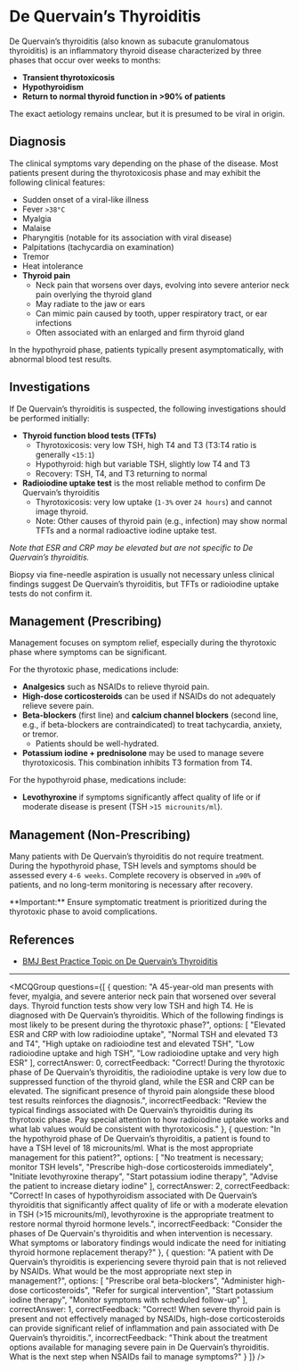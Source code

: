 
# De Quervain’s Thyroiditis

De Quervain’s thyroiditis (also known as subacute granulomatous thyroiditis) is an inflammatory thyroid disease characterized by three phases that occur over weeks to months:

- **Transient thyrotoxicosis**
- **Hypothyroidism**
- **Return to normal thyroid function in >90% of patients**

The exact aetiology remains unclear, but it is presumed to be viral in origin.

## Diagnosis

The clinical symptoms vary depending on the phase of the disease. Most patients present during the thyrotoxicosis phase and may exhibit the following clinical features:

- Sudden onset of a viral-like illness
- Fever `>38°C`
- Myalgia
- Malaise
- Pharyngitis (notable for its association with viral disease)
- Palpitations (tachycardia on examination)
- Tremor
- Heat intolerance
- **Thyroid pain**
  - Neck pain that worsens over days, evolving into severe anterior neck pain overlying the thyroid gland
  - May radiate to the jaw or ears
  - Can mimic pain caused by tooth, upper respiratory tract, or ear infections 
  - Often associated with an enlarged and firm thyroid gland

In the hypothyroid phase, patients typically present asymptomatically, with abnormal blood test results.

## Investigations

If De Quervain’s thyroiditis is suspected, the following investigations should be performed initially:

- **Thyroid function blood tests (TFTs)**
  - Thyrotoxicosis: very low TSH, high T4 and T3 (T3:T4 ratio is generally `<15:1`)
  - Hypothyroid: high but variable TSH, slightly low T4 and T3
  - Recovery: TSH, T4, and T3 returning to normal
- **Radioiodine uptake test** is the most reliable method to confirm De Quervain’s thyroiditis
  - Thyrotoxicosis: very low uptake (`1-3%` over `24 hours`) and cannot image thyroid.
  - Note: Other causes of thyroid pain (e.g., infection) may show normal TFTs and a normal radioactive iodine uptake test.

*Note that ESR and CRP may be elevated but are not specific to De Quervain’s thyroiditis.*

Biopsy via fine-needle aspiration is usually not necessary unless clinical findings suggest De Quervain’s thyroiditis, but TFTs or radioiodine uptake tests do not confirm it.

## Management (Prescribing)

Management focuses on symptom relief, especially during the thyrotoxic phase where symptoms can be significant. 

For the thyrotoxic phase, medications include:

- **Analgesics** such as NSAIDs to relieve thyroid pain.
- **High-dose corticosteroids** can be used if NSAIDs do not adequately relieve severe pain.
- **Beta-blockers** (first line) and **calcium channel blockers** (second line, e.g., if beta-blockers are contraindicated) to treat tachycardia, anxiety, or tremor. 
  - Patients should be well-hydrated.
- **Potassium iodine + prednisolone** may be used to manage severe thyrotoxicosis. This combination inhibits T3 formation from T4.

For the hypothyroid phase, medications include:

- **Levothyroxine** if symptoms significantly affect quality of life or if moderate disease is present (TSH `>15 microunits/ml`).

## Management (Non-Prescribing)

Many patients with De Quervain’s thyroiditis do not require treatment. During the hypothyroid phase, TSH levels and symptoms should be assessed every `4-6 weeks`. Complete recovery is observed in `≥90%` of patients, and no long-term monitoring is necessary after recovery.

<Callout emoji="⚠️">
**Important:** Ensure symptomatic treatment is prioritized during the thyrotoxic phase to avoid complications.
</Callout>

## References

- [BMJ Best Practice Topic on De Quervain’s Thyroiditis](https://bestpractice.bmj.com/topics/en-gb/812/pdf/812.pdf)

---

<MCQGroup questions={[
  {
    question: "A 45-year-old man presents with fever, myalgia, and severe anterior neck pain that worsened over several days. Thyroid function tests show very low TSH and high T4. He is diagnosed with De Quervain’s thyroiditis. Which of the following findings is most likely to be present during the thyrotoxic phase?",
    options: [
      "Elevated ESR and CRP with low radioiodine uptake",
      "Normal TSH and elevated T3 and T4",
      "High uptake on radioiodine test and elevated TSH",
      "Low radioiodine uptake and high TSH",
      "Low radioiodine uptake and very high ESR"
    ],
    correctAnswer: 0,
    correctFeedback: "Correct! During the thyrotoxic phase of De Quervain’s thyroiditis, the radioiodine uptake is very low due to suppressed function of the thyroid gland, while the ESR and CRP can be elevated. The significant presence of thyroid pain alongside these blood test results reinforces the diagnosis.",
    incorrectFeedback: "Review the typical findings associated with De Quervain’s thyroiditis during its thyrotoxic phase. Pay special attention to how radioiodine uptake works and what lab values would be consistent with thyrotoxicosis."
  },
  {
    question: "In the hypothyroid phase of De Quervain’s thyroiditis, a patient is found to have a TSH level of 18 microunits/ml. What is the most appropriate management for this patient?",
    options: [
      "No treatment is necessary; monitor TSH levels",
      "Prescribe high-dose corticosteroids immediately",
      "Initiate levothyroxine therapy",
      "Start potassium iodine therapy",
      "Advise the patient to increase dietary iodine"
    ],
    correctAnswer: 2,
    correctFeedback: "Correct! In cases of hypothyroidism associated with De Quervain’s thyroiditis that significantly affect quality of life or with a moderate elevation in TSH (>15 microunits/ml), levothyroxine is the appropriate treatment to restore normal thyroid hormone levels.",
    incorrectFeedback: "Consider the phases of De Quervain's thyroiditis and when intervention is necessary. What symptoms or laboratory findings would indicate the need for initiating thyroid hormone replacement therapy?"
  },
  {
    question: "A patient with De Quervain’s thyroiditis is experiencing severe thyroid pain that is not relieved by NSAIDs. What would be the most appropriate next step in management?",
    options: [
      "Prescribe oral beta-blockers",
      "Administer high-dose corticosteroids",
      "Refer for surgical intervention",
      "Start potassium iodine therapy",
      "Monitor symptoms with scheduled follow-up"
    ],
    correctAnswer: 1,
    correctFeedback: "Correct! When severe thyroid pain is present and not effectively managed by NSAIDs, high-dose corticosteroids can provide significant relief of inflammation and pain associated with De Quervain’s thyroiditis.",
    incorrectFeedback: "Think about the treatment options available for managing severe pain in De Quervain’s thyroiditis. What is the next step when NSAIDs fail to manage symptoms?"
  }
]} />
